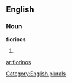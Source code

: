 
==English==

===Noun===
'''fiorinos'''

# {{plural of|[[fiorino]]}}

[[Category:English plurals]]

[[ar:fiorinos]]